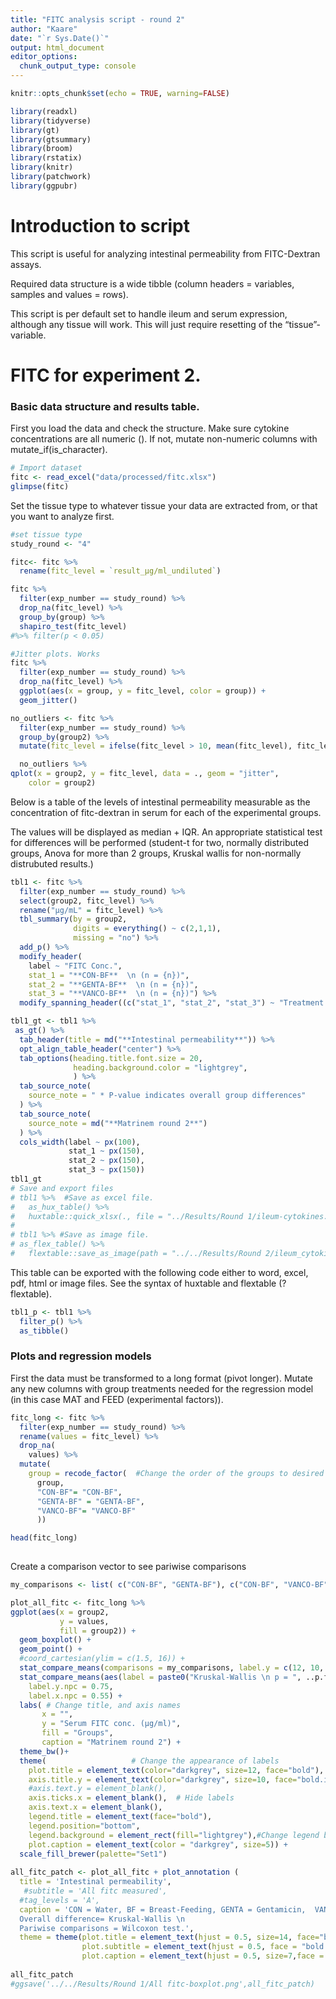 ```yaml
---
title: "FITC analysis script - round 2"
author: "Kaare"
date: "`r Sys.Date()`"
output: html_document
editor_options: 
  chunk_output_type: console
---
```


```r
knitr::opts_chunk$set(echo = TRUE, warning=FALSE)
```

```r
library(readxl) 
library(tidyverse)
library(gt)
library(gtsummary)
library(broom)
library(rstatix)
library(knitr)
library(patchwork)
library(ggpubr)
```

# Introduction to script

This script is useful for analyzing intestinal permeability from FITC-Dextran assays.

Required data structure is a wide tibble (column headers = variables, samples and values = rows).

This script is per default set to handle ileum and serum expression, although any tissue will work. This will just require resetting of the "tissue"-variable.

# FITC for experiment 2.

### Basic data structure and results table.

First you load the data and check the structure. Make sure cytokine concentrations are all numeric (<dbl>). If not, mutate non-numeric columns with mutate_if(is_character).

```r
# Import dataset
fitc <- read_excel("data/processed/fitc.xlsx")
glimpse(fitc)
```

Set the tissue type to whatever tissue your data are extracted from, or that you want to analyze first.

```r
#set tissue type
study_round <- "4"

fitc<- fitc %>% 
  rename(fitc_level = `result_µg/ml_undiluted`)
```

```r

fitc %>% 
  filter(exp_number == study_round) %>% 
  drop_na(fitc_level) %>% 
  group_by(group) %>% 
  shapiro_test(fitc_level) 
#%>% filter(p < 0.05)

#Jitter plots. Works
fitc %>%
  filter(exp_number == study_round) %>% 
  drop_na(fitc_level) %>% 
  ggplot(aes(x = group, y = fitc_level, color = group)) +
  geom_jitter()

no_outliers <- fitc %>% 
  filter(exp_number == study_round) %>% 
  group_by(group2) %>% 
  mutate(fitc_level = ifelse(fitc_level > 10, mean(fitc_level), fitc_level))

  no_outliers %>% 
qplot(x = group2, y = fitc_level, data = ., geom = "jitter",
    color = group2)

```


Below is a table of the levels of intestinal permeability measurable as the concentration of fitc-dextran in serum for each of the experimental groups.

The values will be displayed as median + IQR. An appropriate statistical test for differences will be performed (student-t for two, normally distributed groups, Anova for more than 2 groups, Kruskal wallis for non-normally distrubuted results.)

```r
tbl1 <- fitc %>% 
  filter(exp_number == study_round) %>% 
  select(group2, fitc_level) %>% 
  rename("µg/mL" = fitc_level) %>% 
  tbl_summary(by = group2,
              digits = everything() ~ c(2,1,1),
              missing = "no") %>%
  add_p() %>% 
  modify_header(
    label ~ "FITC Conc.",
    stat_1 = "**CON-BF**  \n (n = {n})",
    stat_2 = "**GENTA-BF**  \n (n = {n})",
    stat_3 = "**VANCO-BF**  \n (n = {n})") %>% 
  modify_spanning_header((c("stat_1", "stat_2", "stat_3") ~ "Treatment groups (N total = {N})"))

tbl1_gt <- tbl1 %>% 
 as_gt() %>%
  tab_header(title = md("**Intestinal permeability**")) %>%
  opt_align_table_header("center") %>% 
  tab_options(heading.title.font.size = 20,
              heading.background.color = "lightgrey",
              ) %>% 
  tab_source_note(
    source_note = " * P-value indicates overall group differences"
  ) %>%
  tab_source_note(
    source_note = md("**Matrinem round 2**")
  ) %>%
  cols_width(label ~ px(100),
             stat_1 ~ px(150),
             stat_2 ~ px(150),
             stat_3 ~ px(150)) 
tbl1_gt
# Save and export files
# tbl1 %>%  #Save as excel file.
#   as_hux_table() %>%
#   huxtable::quick_xlsx(., file = "../Results/Round 1/ileum-cytokines.xlsx")
# 
# tbl1 %>% #Save as image file.
# as_flex_table() %>%
#   flextable::save_as_image(path = "../../Results/Round 2/ileum_cytokines_table.png",webshot = "webshot")
```

This table can be exported with the following code either to word, excel, pdf, html or image files. See the syntax of huxtable and flextable (?flextable).

```r
tbl1_p <- tbl1 %>%
  filter_p() %>% 
  as_tibble()
```

### Plots and regression models

First the data must be transformed to a long format (pivot longer). Mutate any new columns with group treatments needed for the regression model (in this case MAT and FEED (experimental factors)).

```r
fitc_long <- fitc %>% 
  filter(exp_number == study_round) %>% 
  rename(values = fitc_level) %>% 
  drop_na(
    values) %>% 
  mutate(
    group = recode_factor(  #Change the order of the groups to desired plot order
      group,
      "CON-BF"= "CON-BF",
      "GENTA-BF" = "GENTA-BF",
      "VANCO-BF"= "VANCO-BF"
      ))

head(fitc_long)
      
```

Create a comparison vector to see pariwise comparisons

```r
my_comparisons <- list( c("CON-BF", "GENTA-BF"), c("CON-BF", "VANCO-BF"), c("GENTA-BF", "VANCO-BF"))

plot_all_fitc <- fitc_long %>%
ggplot(aes(x = group2, 
           y = values, 
           fill = group2)) + 
  geom_boxplot() +
  geom_point() +
  #coord_cartesian(ylim = c(1.5, 16)) + 
  stat_compare_means(comparisons = my_comparisons, label.y = c(12, 10, 8), method = "wilcox.test")+
  stat_compare_means(aes(label = paste0("Kruskal-Wallis \n p = ", ..p.format..)),
    label.y.npc = 0.75,
    label.x.npc = 0.55) +
  labs( # Change title, and axis names
       x = "",
       y = "Serum FITC conc. (µg/ml)",
       fill = "Groups",
       caption = "Matrinem round 2") +
  theme_bw()+
  theme(                   # Change the appearance of labels
    plot.title = element_text(color="darkgrey", size=12, face="bold"),
    axis.title.y = element_text(color="darkgrey", size=10, face="bold.italic"),
    #axis.text.y = element_blank(),
    axis.ticks.x = element_blank(),  # Hide labels
    axis.text.x = element_blank(),
    legend.title = element_text(face="bold"),   
    legend.position="bottom",
    legend.background = element_rect(fill="lightgrey"),#Change legend box background color
    plot.caption = element_text(color = "darkgrey", size=5)) + 
  scale_fill_brewer(palette="Set1")
  
all_fitc_patch <- plot_all_fitc + plot_annotation (
  title = 'Intestinal permeability',
   #subtitle = 'All fitc measured',
  #tag_levels = 'A',
  caption = 'CON = Water, BF = Breast-Feeding, GENTA = Gentamicin,  VANCO = Vancomycin,  \n
  Overall difference= Kruskal-Wallis \n
  Pariwise comparisons = Wilcoxon test.',
  theme = theme(plot.title = element_text(hjust = 0.5, size=14, face="bold"),
                plot.subtitle = element_text(hjust = 0.5, face = "bold.italic"),
                plot.caption = element_text(hjust = 0.5, size=7,face = "bold")))
  
all_fitc_patch
#ggsave('../../Results/Round 1/All fitc-boxplot.png',all_fitc_patch)
```

